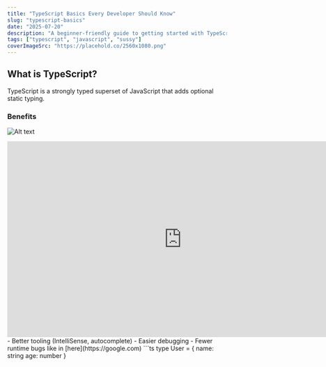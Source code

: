 ```yaml
---
title: "TypeScript Basics Every Developer Should Know"
slug: "typescript-basics"
date: "2025-07-20"
description: "A beginner-friendly guide to getting started with TypeScript in modern development."
tags: ["typescript", "javascript", "sussy"]
coverImageSrc: "https://placehold.co/2560x1080.png"
---
```


## What is TypeScript?

TypeScript is a strongly typed superset of JavaScript that adds optional static typing.

### Benefits
![Alt text](https://placehold.co/600x400.png "Optional Title")
<iframe width="800" height="450" src="https://www.youtube.com/embed/_h5Cy_JrFVw" title="The Satisfying End of Pirate Software" frameBorder="0" allow="accelerometer; autoplay; clipboard-write; encrypted-media; gyroscope; picture-in-picture; web-share" referrerPolicy="strict-origin-when-cross-origin" allowFullScreen></iframe>
- Better tooling (IntelliSense, autocomplete)
- Easier debugging
- Fewer runtime bugs
like in [here](https://google.com)
```ts
type User = {
  name: string
  age: number
}
